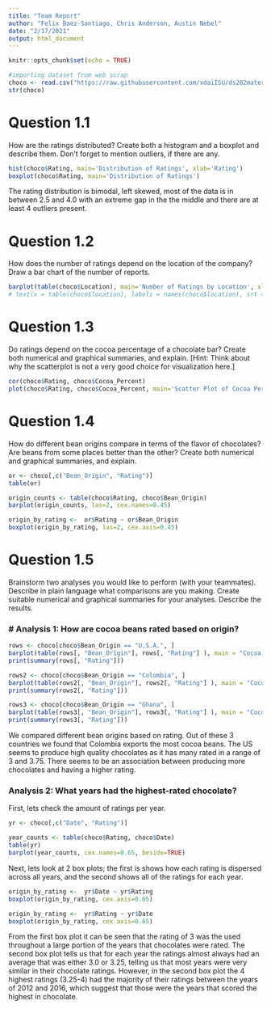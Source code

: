```yaml
---
title: "Team Report"
author: "Felix Baez-Santiago, Chris Anderson, Austin Nebel"
date: "2/17/2021"
output: html_document
---
```


```r
knitr::opts_chunk$set(echo = TRUE)
```

```r
#importing dataset from web scrap
choco <- read.csv("https://raw.githubusercontent.com/xdaiISU/ds202materials/master/hwlabs/data/choco.csv")
str(choco)
```
# Question 1.1 
How are the ratings distributed? Create both a histogram and a boxplot and describe them. Don’t forget to mention outliers, if there are any.
```r
hist(choco$Rating, main='Distribution of Ratings', xlab='Rating')
boxplot(choco$Rating, main='Distribution of Ratings')
```
The rating distribution is bimodal, left skewed, most of the data is in between 2.5 and 4.0 with an extreme gap in the the middle and there are at least 4 outliers present. 

# Question 1.2
How does the number of ratings depend on the location of the company? Draw a bar chart of the number of reports.
```r
barplot(table(choco$Location), main='Number of Ratings by Location', xlab='Year', ylab='Count', las  = 2)
# text(x = table(choco$location), labels = names(choco$location), srt = 45, xpd = Na)
```
# Question 1.3
Do ratings depend on the cocoa percentage of a chocolate bar? Create both numerical and graphical summaries, and explain. [Hint: Think about why the scatterplot is not a very good choice for visualization here.]
```r
cor(choco$Rating, choco$Cocoa_Percent)
plot(choco$Rating, choco$Cocoa_Percent, main='Scatter Plot of Cocoa Percentage and Rating', xlab='Rating', ylab='Cocoa Percent')
```

# Question 1.4
How do different bean origins compare in terms of the flavor of chocolates? Are beans from some places better than the other? Create both numerical and graphical summaries, and explain.
```r
or <- choco[,c("Bean_Origin", "Rating")]
table(or)

origin_counts <- table(choco$Rating, choco$Bean_Origin)
barplot(origin_counts, las=2, cex.names=0.45)

origin_by_rating <-  or$Rating ~ or$Bean_Origin
boxplot(origin_by_rating, las=2, cex.axis=0.45)
```


# Question 1.5
Brainstorm two analyses you would like to perform (with your teammates). Describe in plain language what comparisons are you making. Create suitable numerical and graphical summaries for your analyses. Describe the results.

### # Analysis 1: How are cocoa beans rated based on origin?
```r
rows <- choco[choco$Bean_Origin == "U.S.A.", ]
barplot(table(rows[, "Bean_Origin"], rows[, "Rating"] ), main = "Cocoa Beans from the U.S.")
print(summary(rows[, "Rating"]))

rows2 <- choco[choco$Bean_Origin == "Colombia", ]
barplot(table(rows2[, "Bean_Origin"], rows2[, "Rating"] ), main = "Cocoa Beans from Colombia")
print(summary(rows2[, "Rating"]))

rows3 <- choco[choco$Bean_Origin == "Ghana", ]
barplot(table(rows3[, "Bean_Origin"], rows3[, "Rating"] ), main = "Cocoa Beans from Ghana")
print(summary(rows3[, "Rating"]))
```
We compared different bean origins based on rating. Out of these 3 countries we found that Colombia exports the most cocoa beans. The US seems to produce high quality chocolates as it has many rated in a range of 3 and 3.75. There seems to be an association between producing more chocolates and having a higher rating.

### Analysis 2: What years had the highest-rated chocolate?
First, lets check the amount of ratings per year.
```r
yr <- choco[,c("Date", "Rating")]

year_counts <- table(choco$Rating, choco$Date)
table(yr)
barplot(year_counts, cex.names=0.65, beside=TRUE)
```

Next, lets look at 2 box plots; the first is shows how each rating is dispersed across all years, and the second shows all of the ratings for each year.
```r
origin_by_rating <-  yr$Date ~ yr$Rating
boxplot(origin_by_rating, cex.axis=0.65)

origin_by_rating <-  yr$Rating ~ yr$Date
boxplot(origin_by_rating, cex.axis=0.65)
```

From the first box plot it can be seen that the rating of 3 was the used throughout a large portion of the years that chocolates were rated. The second box plot tells us that for each year the ratings almost always had an average that was either 3.0 or 3.25, telling us that most years were very similar in their chocolate ratings. However, in the second box plot the 4 highest ratings (3.25-4) had the majority of their ratings between the years of 2012 and 2016, which suggest that those were the years that scored the highest in chocolate.
